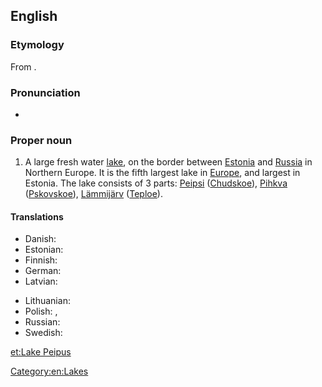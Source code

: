 ==English==
{{wikipedia}}

===Etymology===
From {{etyl|de|en}} {{term|Peipussee|lang=de}}.

===Pronunciation===
* {{IPA|/ˈpaɪpəs/|lang=hy}}

===Proper noun===
{{en-proper noun}}

# A large fresh water [[lake]], on the border between [[Estonia]] and [[Russia]] in Northern Europe. It is the fifth largest lake in [[Europe]], and largest in Estonia. The lake consists of 3 parts: [[Peipsi]] ([[Chudskoe]]), [[Pihkva]] ([[Pskovskoe]]), [[Lämmijärv]] ([[Teploe]]).

====Translations====
{{trans-top|lake in Estonia/Russia}}
* Danish: {{t|da|Peipus}}
* Estonian: {{t|et|Peipsi järv}}
* Finnish: {{t+|fi|Peipsijärvi}}
* German: {{t|de|Peipussee}}
* Latvian: {{t|lv|Peipusa ezers}}
{{trans-mid}}
* Lithuanian: {{t|lt|Peipaus}}
* Polish: {{t|pl|Jezioro Pejpus}}, {{t|pl|Jezioro Czudzkie}}
* Russian: {{t|ru|Чудское озеро}}
* Swedish: {{t|sv|Peipus}}
{{trans-bottom}}

[[Category:en:Lakes]]

[[et:Lake Peipus]]